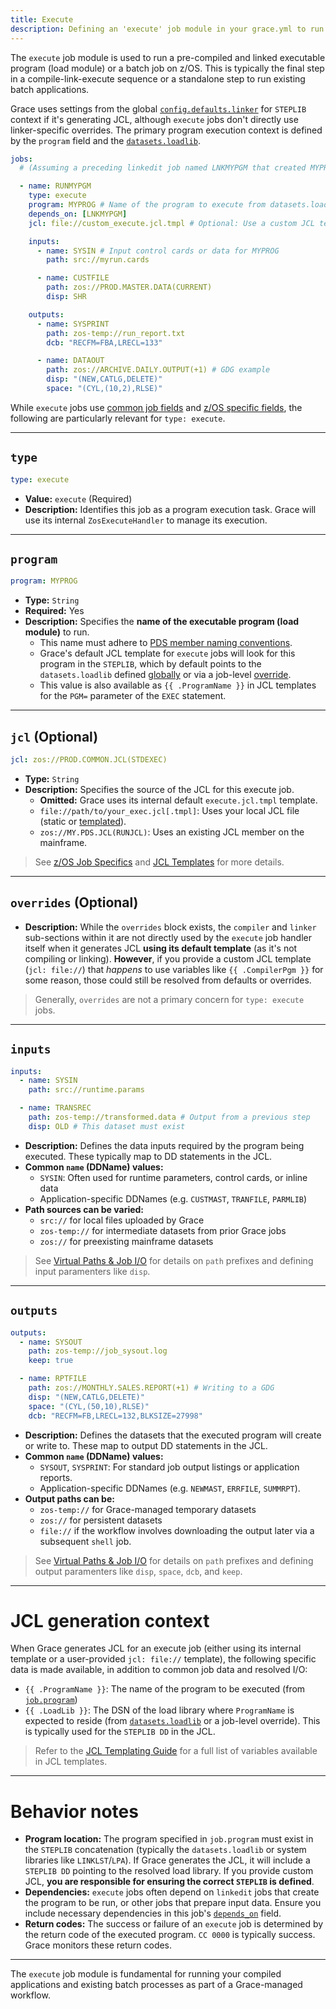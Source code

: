 ```yaml
---
title: Execute
description: Defining an 'execute' job module in your grace.yml to run programs or batch jobs on z/OS.
---
```


The `execute` job module is used to run a pre-compiled and linked executable program (load module) or a batch job on z/OS. This is typically the final step in a compile-link-execute sequence or a standalone step to run existing batch applications.

Grace uses settings from the global [`config.defaults.linker`](/docs/yaml-spec/config#defaults) for `STEPLIB` context if it's generating JCL, although `execute` jobs don't directly use linker-specific overrides. The primary program execution context is defined by the `program` field and the [`datasets.loadlib`](/docs/yaml-spec/datasets#loadlib).

```yaml
jobs:
  # (Assuming a preceding linkedit job named LNKMYPGM that created MYPROG in datasets.loadlib)

  - name: RUNMYPGM
    type: execute
    program: MYPROG # Name of the program to execute from datasets.loadlib
    depends_on: [LNKMYPGM]
    jcl: file://custom_execute.jcl.tmpl # Optional: Use a custom JCL template

    inputs:
      - name: SYSIN # Input control cards or data for MYPROG
        path: src://myrun.cards

      - name: CUSTFILE
        path: zos://PROD.MASTER.DATA(CURRENT)
        disp: SHR

    outputs:
      - name: SYSPRINT
        path: zos-temp://run_report.txt
        dcb: "RECFM=FBA,LRECL=133"

      - name: DATAOUT
        path: zos://ARCHIVE.DAILY.OUTPUT(+1) # GDG example
        disp: "(NEW,CATLG,DELETE)"
        space: "(CYL,(10,2),RLSE)"
```

While `execute` jobs use [common job fields](/docs/yaml-spec/jobs) and [z/OS specific fields](/docs/yaml-spec/jobs/zos-specifics), the following are particularly relevant for `type: execute`.

---

## `type`

```yaml
type: execute
```

- **Value:** `execute` (Required)
- **Description:** Identifies this job as a program execution task. Grace will use its internal `ZosExecuteHandler` to manage its execution.

---

## `program`

```yaml
program: MYPROG
```

- **Type:** `String`
- **Required:** Yes
- **Description:** Specifies the **name of the executable program (load module)** to run.
  - This name must adhere to [PDS member naming conventions](https://www.ibm.com/docs/en/zos/3.1.0?topic=conventions-data-set-naming-rules).
  - Grace's default JCL template for `execute` jobs will look for this program in the `STEPLIB`, which by default points to the `datasets.loadlib` defined [globally](/docs/yaml-spec/datasets#loadlib) or via a job-level [override](/docs/yaml-spec/jobs#overrides).
  - This value is also available as `{{ .ProgramName }}` in JCL templates for the `PGM=` parameter of the `EXEC` statement.

---

## `jcl` (Optional)

```yaml
jcl: zos://PROD.COMMON.JCL(STDEXEC)
```

- **Type:** `String`
- **Description:** Specifies the source of the JCL for this execute job.
  - **Omitted:** Grace uses its internal default `execute.jcl.tmpl` template.
  - `file://path/to/your_exec.jcl[.tmpl]`: Uses your local JCL file (static or [templated](/docs/jcl-templates)).
  - `zos://MY.PDS.JCL(RUNJCL)`: Uses an existing JCL member on the mainframe.

> See [z/OS Job Specifics](/docs/yaml-spec/jobs/zos-specifics) and [JCL Templates](/docs/jcl-templates) for more details.

---

## `overrides` (Optional)

- **Description:** While the `overrides` block exists, the `compiler` and `linker` sub-sections within it are not directly used by the `execute` job handler itself when it generates JCL **using its default template** (as it's not compiling or linking). **However**, if you provide a custom JCL template (`jcl: file://`) that _happens_ to use variables like `{{ .CompilerPgm }}` for some reason, those could still be resolved from defaults or overrides.

> Generally, `overrides` are not a primary concern for `type: execute` jobs.

---

## `inputs`

```yaml
inputs:
  - name: SYSIN
    path: src://runtime.params

  - name: TRANSREC
    path: zos-temp://transformed.data # Output from a previous step
    disp: OLD # This dataset must exist
```

- **Description:** Defines the data inputs required by the program being executed. These typically map to DD statements in the JCL.
- **Common `name` (DDName) values:**
  - `SYSIN`: Often used for runtime parameters, control cards, or inline data
  - Application-specific DDNames (e.g. `CUSTMAST`, `TRANFILE`, `PARMLIB`)
- **Path sources can be varied:**
  - `src://` for local files uploaded by Grace
  - `zos-temp://` for intermediate datasets from prior Grace jobs
  - `zos://` for preexisting mainframe datasets

> See [Virtual Paths & Job I/O](/docs/yaml-spec/virtual-paths) for details on `path` prefixes and defining input paramenters like `disp`.

---

## `outputs`

```yaml
outputs:
  - name: SYSOUT
    path: zos-temp://job_sysout.log
    keep: true

  - name: RPTFILE
    path: zos://MONTHLY.SALES.REPORT(+1) # Writing to a GDG
    disp: "(NEW,CATLG,DELETE)"
    space: "(CYL,(50,10),RLSE)"
    dcb: "RECFM=FB,LRECL=132,BLKSIZE=27998"
```

- **Description:** Defines the datasets that the executed program will create or write to. These map to output DD statements in the JCL.
- **Common `name` (DDName) values:**
  - `SYSOUT`, `SYSPRINT`: For standard job output listings or application reports.
  - Application-specific DDNames (e.g. `NEWMAST`, `ERRFILE`, `SUMMRPT`).
- **Output paths can be:**
  - `zos-temp://` for Grace-managed temporary datasets
  - `zos://` for persistent datasets
  - `file://` if the workflow involves downloading the output later via a subsequent `shell` job.

> See [Virtual Paths & Job I/O](/docs/yaml-spec/virtual-paths) for details on `path` prefixes and defining output paramenters like `disp`, `space`, `dcb`, and `keep`.

---

# JCL generation context

When Grace generates JCL for an execute job (either using its internal template or a user-provided `jcl: file://` template), the following specific data is made available, in addition to common job data and resolved I/O:

- `{{ .ProgramName }}`: The name of the program to be executed (from [`job.program`](#program))
- `{{ .LoadLib }}`: The DSN of the load library where `ProgramName` is expected to reside (from [`datasets.loadlib`](/docs/yaml-spec/datasets#loadlib) or a job-level override). This is typically used for the `STEPLIB DD` in the JCL.

> Refer to the [JCL Templating Guide](/docs/jcl-templates) for a full list of variables available in JCL templates.

---

# Behavior notes

- **Program location:** The program specified in `job.program` must exist in the `STEPLIB` concatenation (typically the `datasets.loadlib` or system libraries like `LINKLST`/`LPA`). If Grace generates the JCL, it will include a `STEPLIB DD` pointing to the resolved load library. If you provide custom JCL, **you are responsible for ensuring the correct `STEPLIB` is defined**.
- **Dependencies:** `execute` jobs often depend on `linkedit` jobs that create the program to be run, or other jobs that prepare input data. Ensure you include necessary dependencies in this job's [`depends_on`](/docs/yaml-spec/jobs#depends_on) field.
- **Return codes:** The success or failure of an `execute` job is determined by the return code of the executed program. `CC 0000` is typically success. Grace monitors these return codes.

---

The `execute` job module is fundamental for running your compiled applications and existing batch processes as part of a Grace-managed workflow.
